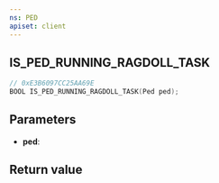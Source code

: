 ```yaml
---
ns: PED
apiset: client
---
```

## IS_PED_RUNNING_RAGDOLL_TASK

```c
// 0xE3B6097CC25AA69E
BOOL IS_PED_RUNNING_RAGDOLL_TASK(Ped ped);
```


## Parameters
* **ped**:

## Return value